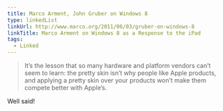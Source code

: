 ```yaml
---
title: Marco Arment, John Gruber on Windows 8
type: linkedList
linkUrl: http://www.marco.org/2011/06/03/gruber-on-windows-8
linkTitle: Marco Arment on Windows 8 as a Response to the iPad
tags:
  - Linked
---
```


> It’s the lesson that so many hardware and platform vendors can’t seem to learn: the pretty skin isn’t why people like Apple products, and applying a pretty skin over your products won’t make them compete better with Apple’s.

Well said!
